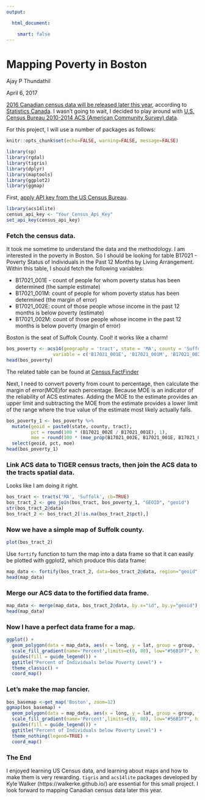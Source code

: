 ---
output:

  html_document:

    smart: false
---

Mapping Poverty in Boston 
============================================================================
Ajay P Thundathil

April 6, 2017

[2016 Canadian census data will be released later this year](http://www12.statcan.gc.ca/census-recensement/2016/ref/release-dates-diffusion-eng.cfm), according to [Statistics Canada](http://www.statcan.gc.ca/eng/start). I wasn't going to wait, I decided to play around with [U.S. Census Bureau 2010-2014 ACS (American Community Survey) data](https://www.census.gov/programs-surveys/acs/). 

For this project, I will use a number of packages as follows:

```{r global_options, include=FALSE}
knitr::opts_chunk$set(echo=FALSE, warning=FALSE, message=FALSE)
```

```{r}
library(sp)
library(rgdal)
library(tigris)
library(dplyr)
library(maptools) 
library(ggplot2)
library(ggmap) 
```

First, [apply API key from the US Census Bureau](http://api.census.gov/data/key_signup.html).

```{r}
library(acs14lite)
census_api_key <- "Your_Census_Api_Key"
set_api_key(census_api_key)
```

### Fetch the census data. 

It took me sometime to understand the data and the methodology. I am interested in the poverty in Boston. So I should be looking for table B17021 - Poverty Status of Individuals in the Past 12 Months by Living Arrangement. Within this table, I should fetch the following variables:

* B17021_001E - count of people for whom poverty status has been determined (the sample estimate)
* B17021_001M: count of people for whom poverty status has been determined (the margin of error)
* B17021_002E: count of those people whose income in the past 12 months is below poverty (estimate)
* B17021_002M: count of those people whose income in the past 12 months is below poverty (margin of error)

Boston is the seat of Suffolk County. Cool! it works like a charm! 

```{r echo=FALSE, warning=FALSE, message=FALSE }
bos_poverty <- acs14(geography = 'tract', state = 'MA', county = 'Suffolk', 
                 variable = c('B17021_001E', 'B17021_001M', 'B17021_002E', 'B17021_002M'))
head(bos_poverty)
```

The related table can be found at [Census FactFinder](https://factfinder.census.gov/faces/tableservices/jsf/pages/productview.xhtml?pid=ACS_14_5YR_B17021&prodType=table)

Next, I need to convert poverty from count to percentage, then calculate the margin of error(MOE)for each percentage. Because MOE is an indicator of the reliability of ACS estimates. Adding the MOE to the estimate provides an upper limit and subtracting the MOE from the estimate provides a lower limit of the range where the true value of the estimate most likely actually falls.

```{r}
bos_poverty_1 <- bos_poverty %>%
  mutate(geoid = paste0(state, county, tract),
         pct = round(100 * (B17021_002E / B17021_001E), 1),
         moe = round(100 * (moe_prop(B17021_002E, B17021_001E, B17021_002M, B17021_001M)), 1)) %>%
  select(geoid, pct, moe)
head(bos_poverty_1)
```

### Link ACS data to TIGER census tracts, then join the ACS data to the tracts spatial data.

Looks like I am doing it right. 

```{r}
bos_tract <- tracts('MA', 'Suffolk', cb=TRUE)
bos_tract_2 <- geo_join(bos_tract, bos_poverty_1, "GEOID", "geoid")
str(bos_tract_2@data)
bos_tract_2 <- bos_tract_2[!is.na(bos_tract_2$pct),]
```

### Now we have a simple map of Suffolk county. 

```{r}
plot(bos_tract_2)
```

Use `fortify` function to turn the map into a data frame so that it can easily be plotted with ggplot2, which produce this data frame:

```{r}
map_data <- fortify(bos_tract_2, data=bos_tract_2@data, region="geoid")
head(map_data)
```

### Merge our ACS data to the fortified data frame.

```{r}
map_data <- merge(map_data, bos_tract_2@data, by.x="id", by.y="geoid")
head(map_data)
```

### Now I have a perfect data frame for a map.

```{r}
ggplot() +
  geom_polygon(data = map_data, aes(x = long, y = lat, group = group, fill = pct)) +
  scale_fill_gradient(name='Percent',limits=c(0, 80), low="#56B1F7", high="#132B43")+
  guides(fill = guide_legend()) +
  ggtitle("Percent of Individuals below Poverty Level") +
  theme_classic() +
  coord_map()
```

### Let's make the map fancier.

```{r} 
bos_basemap <-get_map('Boston', zoom=12)
ggmap(bos_basemap) +
  geom_polygon(data = map_data, aes(x = long, y = lat, group = group, fill = pct)) +
  scale_fill_gradient(name='Percent',limits=c(0, 80), low="#56B1F7", high="#132B43") +
  guides(fill = guide_legend()) +
  ggtitle("Percent of Individuals below Poverty Level") +
  theme_nothing(legend=TRUE) +
  coord_map()
```

### The End 

I enjoyed learning US Census data, and learning about maps and how to make them is very rewarding. `tigris` and `acs14lite` packages developed by Kyle Walker (https://walkerke.github.io/) are essential for this small project. I look forward to mapping Canadian census data later this year. 

